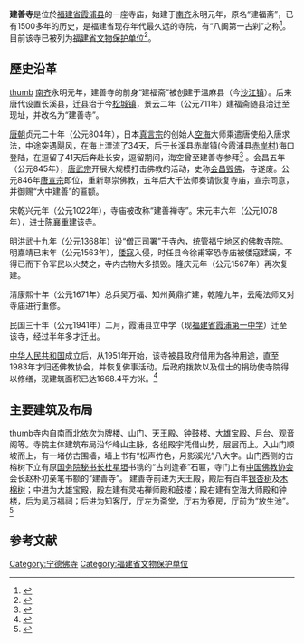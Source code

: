 {{coord|26.892435|N|120.013872|E|display=title}}
{{文物保护单位
| 省名 = 福建省
| 市/县名 = 霞浦县
| 图片 = [[file:Jian_Shan_Temple.jpg|thumb]]
| 级别 = C
| 名称 = 建善寺
| 编号 = 
| 分类 = 寺庙
| 所在 = {{CHN}}[[福建省|福建省]][[霞浦县|霞浦县]]六一七路
| 时代 = [[南齐|南齐]]永明元年
| 登录 = 
}}

'''建善寺'''是位於[[福建省|福建省]][[霞浦县|霞浦县]]的一座寺庙，始建于[[南齐|南齐]]永明元年，原名“建福斋”，已有1500多年的历史，是福建省现存年代最久远的寺院，有“八闽第一古刹”之称<ref>{{Cite web |url=http://www.fjtoday.com/county/xiapu/travel/2012-12-15/185273.shtml |title=魅力霞浦：建善寺 |access-date=2014-01-23 |archive-date=2014-02-26 |archive-url=https://web.archive.org/web/20140226122808/http://www.fjtoday.com/county/xiapu/travel/2012-12-15/185273.shtml }}</ref>。目前该寺已被列为[[福建省文物保护单位|福建省文物保护单位]]<ref>{{Cite web|url=http://www.ndmzzj.gov.cn/shownews.asp?id=444|title=霞浦县建善寺|author=|date=2009-04-27|publisher=宁德市民族与宗教事务局|language=|accessdate=2014-01-23|quote=|deadurl=yes|archiveurl=https://web.archive.org/web/20140201173019/http://www.ndmzzj.gov.cn/shownews.asp?id=444|archivedate=2014-02-01}} </ref>。
==歷史沿革==
[[file:霞浦建善寺.jpg|thumb]]
[[南齐|南齐]]永明元年，建善寺的前身“建福斋”被创建于温麻县（今[[沙江镇|沙江镇]]）。后来唐代设置长溪县，迁县治于今[[松城镇|松城镇]]，景云二年（公元711年）建福斋随县治迁至现址，并改名为“建善寺”。

[[唐朝|唐朝]]贞元二十年（公元804年），日本[[真言宗|真言宗]]的创始人[[空海|空海]]大师乘遣唐使船入唐求法，中途突遇飓风，在海上漂流了34天，后于长溪县赤岸镇(今霞浦县[[赤岸村|赤岸村]])海口登陆，在逗留了41天后奔赴长安，逗留期间，海空曾至建善寺参拜<ref>{{Cite web |url=http://www.chinanews.com/cul/2011/04-09/2961791.shtml |title=日本真言宗信徒重走空海入唐之路 冀两国友好发展 |author= |date=2011-04-09 |publisher=中国新闻网 |language= |accessdate=2014-01-23 |quote= |archive-date=2016-03-05 |archive-url=https://web.archive.org/web/20160305082642/http://www.chinanews.com/cul/2011/04-09/2961791.shtml }}</ref>
。会昌五年（公元845年），[[唐武宗|唐武宗]]开展大规模打击佛教的活动，史称[[会昌毁佛|会昌毁佛]]，寺遂废。公元846年[[唐宣宗|唐宣宗]]即位，重新尊崇佛教，五年后大千法师奏请恢复寺庙，宣宗同意，并御赐“大中建善”的匾额。

宋乾兴元年（公元1022年），寺庙被改称“建善禅寺”。宋元丰六年（公元1078年），进士[[陈襄重|陈襄重]]建该寺。

明洪武十九年（公元1368年）设“僧正司署”于寺內，统管福宁地区的佛教寺院。明嘉靖已末年（公元1563年），[[倭寇|倭寇]]入侵，时任县令徐甫宰恐寺庙被倭寇蹂躏，不得已而下令军民以火焚之，寺内古物大多损毁。隆庆元年（公元1567年）再次复建。

清康熙十年（公元1671年）总兵吴万福、知州黄鼎扩建，乾隆九年，云庵法师又对寺庙进行重修。

民国三十年（公元1941年）二月，霞浦县立中学（现[[福建省霞浦第一中学|福建省霞浦第一中学]]）迁至该寺，经过半年多才迁出。

[[中华人民共和国|中华人民共和国]]成立后，从1951年开始，该寺被县政府借用为各种用途，直至1983年才归还佛教协会，并恢复佛事活动。后政府拨款以及信士的捐助使寺院得以修缮，现建筑面积已达1668.4平方米。<ref>{{Cite web|url=http://www.ebud.cn/faneshow/Yz/CHINA/FJ/fane200262514171064.html|title=灵佑玄风——华峰山建善寺|author=|date=2005-06-02|publisher=佛教网|language=|accessdate=2014-01-24|quote=|deadurl=yes|archiveurl=https://web.archive.org/web/20140202110615/http://www.ebud.cn/faneshow/Yz/CHINA/FJ/fane200262514171064.html|archivedate=2014-02-02}} </ref>

==主要建筑及布局==
[[file:建善寺.jpg|thumb]]寺内自南而北依次为牌楼、山门、天王殿、钟鼓楼、大雄宝殿、月台、观音阁等。寺院主体建筑布局沿华峰山主脉，各组殿宇凭借山势，层层而上。入山门顺坡而上，有一堵仿古围墙，墙上书有“松声竹色，月影溪光”八大字。山门西侧的古榕树下立有原[[国务院秘书长|国务院秘书长]][[杜星垣|杜星垣]]书镌的“古刹逢春”石匾，寺门上有[[中国佛教协会|中国佛教协会]]会长赵朴初亲笔书额的“建善寺”。
建善寺前进为天王殿，殿后有百年[[银杏树|银杏树]]及[[木棉树|木棉树]]；中进为大雄宝殿，殿左建有灵祐禅师殿和鼓楼；殿右建有空海大师殿和钟楼，后为吴万福祠；后进为知客厅，厅左为斋堂，厅右为寮房，厅前为“放生池”。<ref>{{Cite web|url=http://www.mzb.com.cn/html/Home/report/372336-1.htm|title=福建建善寺|date=2013-02-18|publisher=中国民族宗教网|language=|accessdate=2014-01-24|quote=|deadurl=yes|archiveurl=https://web.archive.org/web/20140203074921/http://www.mzb.com.cn/html/Home/report/372336-1.htm|archivedate=2014-02-03}}</ref>

==参考文献==
{{Reflist}}

[[Category:宁德佛寺|Category:宁德佛寺]]
[[Category:福建省文物保护单位|Category:福建省文物保护单位]]